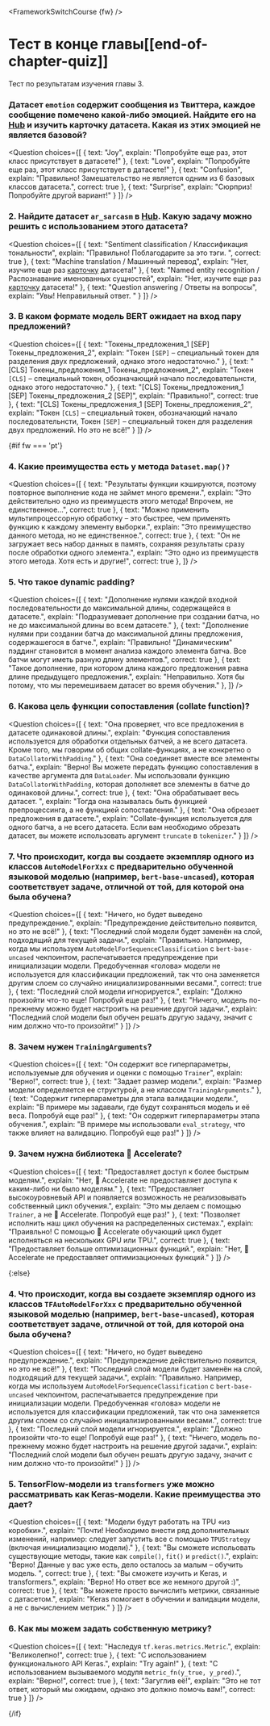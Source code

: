 <FrameworkSwitchCourse {fw} />

<!-- DISABLE-FRONTMATTER-SECTIONS -->

# Тест в конце главы[[end-of-chapter-quiz]]

<CourseFloatingBanner
    chapter={3}
    classNames="absolute z-10 right-0 top-0"
/>

Тест по результатам изучения главы 3. 

### Датасет `emotion` содержит сообщения из Твиттера, каждое сообщение помечено какой-либо эмоцией. Найдите его на [Hub](https://huggingface.co/datasets) и изучить карточку датасета. Какая из этих эмоцией не является базовой?

<Question
	choices={[
		{
			text: "Joy",
			explain: "Попробуйте еще раз, этот класс присутствует в датасете!"
		},
		{
			text: "Love",
			explain: "Попробуйте еще раз, этот класс присутствует в датасете!"
		},
		{
			text: "Confusion",
			explain: "Правильно! Замешательство не является одним из 6 базовых классов датасета.",
            correct: true
		},
        {
			text: "Surprise",
			explain: "Сюрприз! Попробуйте другой вариант!"
		}
	]}
/>

### 2. Найдите датасет `ar_sarcasm` в [Hub](https://huggingface.co/datasets). Какую задачу можно решить с использованием этого датасета?

<Question
	choices={[
		{
			text: "Sentiment classification / Классификация тональности",
			explain: "Правильно! Поблагодарите за это тэги. ",
            correct: true
		},
		{
			text: "Machine translation / Машинный перевод",
			explain: "Нет, изучите еще раз <a href='https://huggingface.co/datasets/ar_sarcasm'>карточку</a> датасета!"
		},
		{
			text: "Named entity recognition / Распознавание именованных сущностей",
			explain: "Нет, изучите еще раз <a href='https://huggingface.co/datasets/ar_sarcasm'>карточку</a> датасета!"
		},
        {
			text: "Question answering / Ответы на вопросы",
			explain: "Увы! Неправильный ответ. "
		}
	]}
/>

### 3. В каком формате модель BERT ожидает на вход пару предложений?

<Question
	choices={[
		{
			text: "Токены_предложения_1 [SEP] Токены_предложения_2",
			explain: "Токен <code>[SEP]</code> – специальный токен для разделения двух предложений, однако этого недостаточно."
		},
		{
			text: "[CLS] Токены_предложения_1 Токены_предложения_2",
			explain: "Токен <code>[CLS]</code> – специальный токен, обозначающий начало последовательнсти, однако этого недостаточно."
		},
		{
			text: "[CLS] Токены_предложения_1 [SEP] Токены_предложения_2 [SEP]",
			explain: "Правильно!",
            correct: true
		},
        {
			text: "[CLS] Токены_предложения_1 [SEP] Токены_предложения_2",
			explain: "Токен <code>[CLS]</code> – специальный токен, обозначающий начало последовательнсти,  Токен <code>[SEP]</code> – специальный токен для разделения двух предложений. Но это не всё!"
		}
	]}
/>

{#if fw === 'pt'}
### 4. Какие преимущества есть у метода `Dataset.map()?`

<Question
	choices={[
		{
			text: "Результаты функции кэшируются, поэтому повторное выполнение кода не займет много времени.",
			explain: "Это действительно одно из преимуществ этого метода! Впрочем, не единственное...",
            correct: true
		},
		{
			text: "Можно применить мультипроцессорную обработку – это быстрее, чем применять функцию к каждому элементу выборки.",
			explain: "Это преимущество данного метода, но не единственное.",
            correct: true
		},
		{
			text: "Он не загружает весь набор данных в память, сохраняя результаты сразу после обработки одного элемента.",
			explain: "Это одно из преимуществ этого метода. Хотя есть и другие!",
            correct: true
		},
	]}
/>

### 5. Что такое dynamic padding?

<Question
	choices={[
		{
			text: "Дополнение нулями каждой входной последовательности до максимальной длины, содержащейся в датасете.",
			explain: "Подразумевает дополнение при создании батча, но не до максимальной длины во всем датасете."
		},
		{
			text: "Дополнение нулями при создании батча до максимальной длины предложения, содержашегося в батче.",
			explain: "Правильно! \"Динамическим\" пэддинг становится в момент анализа каждого элемента батча. Все батчи могут иметь разную длину элементов.",
            correct: true
		},
		{
			text: "Такое дополнение, при котором длина каждого предложения равна длине предыдущего предложения.",
			explain: "Неправильно. Хотя бы потому, что мы перемешиваем датасет во время обучения."
		},
	]}
/>

### 6. Какова цель функции сопоставления (collate function)?

<Question
	choices={[
		{
			text: "Она проверяет, что все предложения в датасете одинаковой длины.",
			explain: "Функция сопоставления используется для обработки отдельных батчей, а не всего датасета. Кроме того, мы говорим об общих collate-функциях, а не конкретно о <code>DataCollatorWithPadding</code>."
		},
		{
			text: "Она соединяет вместе все элементы батча.",
			explain: "Верно! Вы можете передать функцию сопоставления в качестве аргумента для <code>DataLoader</code>. Мы использовали функцию <code>DataCollatorWithPadding</code>, которая дополняет все элементы в батче до одинаковой длины.",
            correct: true
		},
		{
			text: "Она обрабатывает весь датасет. ",
			explain: "Тогда она называлась быть функцией препроцессинга, а не функцией сопоставления."
		},
        {
			text: "Она обрезает предложения в датасете.",
			explain: "Collate-функция используется для одного батча, а не всего датасета. Если вам необходимо обрезать датасет, вы можете использовать аргумент <code>truncate</code> в <code>tokenizer</code>."
		}
	]}
/>

### 7. Что происходит, когда вы создаете экземпляр одного из классов `AutoModelForXxx` с предварительно обученной языковой моделью (например, `bert-base-uncased`), которая соответствует задаче, отличной от той, для которой она была обучена? 

<Question
	choices={[
		{
			text: "Ничего, но будет выведено предупреждение.",
			explain: "Предупреждение действительно появится, но это не всё!"
		},
		{
			text: "Последний слой модели будет заменён на слой, подходящий для текущей задачи.",
			explain: "Правильно. Например, когда мы используем <code>AutoModelForSequenceClassification</code> с <code>bert-base-uncased</code> чекпоинтом, распечатывается предупреждение при инициализации модели. Предобученная «голова» модели не используется для классификации предложений, так что она заменяется другим слоем со случайно инициализированными весами.",
            correct: true
		},
		{
			text: "Последний слой модели игнорируется.",
			explain: "Должно произойти что-то еще! Попробуй еще раз!"
		},
        {
			text: "Ничего, модель по-прежнему можно будет настроить на решение другой задачи.",
			explain: "Последний слой модели был обучен решать другую задачу, значит с ним должно что-то произойти!"
		}
	]}
/>

### 8. Зачем нужен `TrainingArguments`?

<Question
	choices={[
		{
			text: "Он содержит все гиперпараметры, используемые для обучения и оценки с помощью <code>Trainer</code>",
			explain: "Верно!",
            correct: true
		},
		{
			text: "Задает размер модели.",
			explain: "Размер модели определяется ее структурой, а не классом <code>TrainingArguments</code>."
		},
		{
			text: "Содержит гиперпараметры для этапа валидации модели.",
			explain: "В примере мы задавали, где будут сохраняться модель и её веса. Попробуй еще раз!"
		},
        {
			text: "Он содержит гиперпараметры этапа обучения.",
			explain: "В примере мы использовали <code>eval_strategy</code>, что также влияет на валидацию. Попробуй еще раз!"
		}
	]}
/>

### 9. Зачем нужна библиотека 🤗 Accelerate?

<Question
	choices={[
		{
			text: "Предоставляет доступ к более быстрым моделям.",
			explain: "Нет, 🤗 Accelerate не предоставляет доступа к каким-либо ни было моделям."
		},
		{
			text: "Предоставляет высокоуровневый API и появляется возможность не реализовывать собственный цикл обучения.",
			explain: "Это мы делаем с помощью <code>Trainer</code>, а не 🤗 Accelerate. Попробуй еще раз!"
		},
		{
			text: "Позволяет исполнить наш цикл обучения на распределенных системах.",
			explain: "Праивльно! С помощью 🤗 Accelerate обучающий цикл будет исполняться на нескольких GPU или TPU.",
            correct: true
		},
        {
			text: "Предоставляет больше оптимизационных функций.",
			explain: "Нет, 🤗 Accelerate не предоставляет оптимизационных функций."
		}
	]}
/>

{:else}
### 4. Что происходит, когда вы создаете экземпляр одного из классов `TFAutoModelForXxx` с предварительно обученной языковой моделью (например, `bert-base-uncased`), которая соответствует задаче, отличной от той, для которой она была обучена? 

<Question
	choices={[
		{
			text: "Ничего, но будет выведено предупреждение.",
			explain: "Предупреждение действительно появится, но это не всё!"
		},
		{
			text: "Последний слой модели будет заменён на слой, подходящий для текущей задачи.",
			explain: "Правильно. Например, когда мы используем <code>AutoModelForSequenceClassification</code> с <code>bert-base-uncased</code> чекпоинтом, распечатывается предупреждение при инициализации модели. Предобученная «голова» модели не используется для классификации предложений, так что она заменяется другим слоем со случайно инициализированными весами.",
            correct: true
		},
		{
			text: "Последний слой модели игнорируется.",
			explain: "Должно произойти что-то еще! Попробуй еще раз!"
		},
        {
			text: "Ничего, модель по-прежнему можно будет настроить на решение другой задачи.",
			explain: "Последний слой модели был обучен решать другую задачу, значит с ним должно что-то произойти!"
		}
	]}
/>

### 5. TensorFlow-модели из `transformers` уже можно рассматривать как Keras-модели. Какие преимущества это дает?

<Question
	choices={[
		{
			text: "Модели будут работать на TPU «из коробки».",
			explain: "Почти! Необходимо внести ряд дополнительных изменений, например: следует запустить все с помощью <code>TPUStrategy</code> (включая инициализацию модели)."
		},
		{
			text: "Вы сможете испольовать существующие методы, такие как <code>compile()</code>, <code>fit()</code> и <code>predict()</code>.",
			explain: "Верно! Данные у вас уже есть, дело осталось за малым – обучить модель. ",
            correct: true
		},
		{
			text: "Вы сможете изучить и Keras, и transformers.",
			explain: "Верно! Но ответ все же немного другой :)",
			correct: true
		},
        {
			text: "Вы можете просто вычислить метрики, связанные с датасетом.",
			explain: "Keras помогает в обучении и валидации модели, а не с вычислением метрик."
		}
	]}
/>

### 6. Как мы можем задать собственную метрику?

<Question
	choices={[
		{
			text: "Наследуя <code>tf.keras.metrics.Metric</code>.",
			explain: "Великолепно!",
			correct: true
		},
		{
			text: "С использованием функционального API Keras.",
			explain: "Try again!"
		},
		{
			text: "С использованием вызываемого модуля <code>metric_fn(y_true, y_pred)</code>.",
			explain: "Верно!",
			correct: true
		},
        {
			text: "Загуглив её!",
			explain: "Это не тот ответ, который мы ожидаем, однако это должно помочь вам!",
			correct: true
		}
	]}
/>

{/if}
